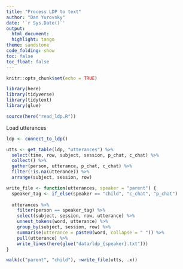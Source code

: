 ```yaml
---
title: "Process LDP to text"
author: "Dan Yurovsky"
date: '`r Sys.Date()`'
output:
  html_document:
  highlight: tango
theme: sandstone
code_folding: show
toc: false
toc_float: false
---
```

  
```r
knitr::opts_chunk$set(echo = TRUE)
```

```r
library(here)
library(tidyverse)
library(tidytext)
library(glue)
```

```r
source(here("read_ldp.R"))
```


Load utterances
```r
ldp <- connect_to_ldp()

utts <- get_table(ldp, "utterances") %>%
  select(time, row, subject, session, p_chat, c_chat) %>%
  collect() %>%
  gather(person, utterance, p_chat, c_chat) %>%
  filter(!is.na(utterance)) %>%
  arrange(subject, session, row)
```

```r
write_file <- function(utterances, speaker = "parent") {
  speaker_tag <- if_else(speaker == "child", "c_chat", "p_chat") 
  
  utterances %>%
    filter(person == speaker_tag) %>%
    select(subject, session, row, utterance) %>%
    unnest_tokens(word, utterance) %>%
    group_by(subject, session, row) %>%
    summarise(utterance = paste0(word, collapse = " ")) %>%
    pull(utterance) %>%
    write_lines(here(glue("data/ldp_{speaker}.txt")))
}

walk(c("parent", "child"), ~write_file(utts, .x))

```

